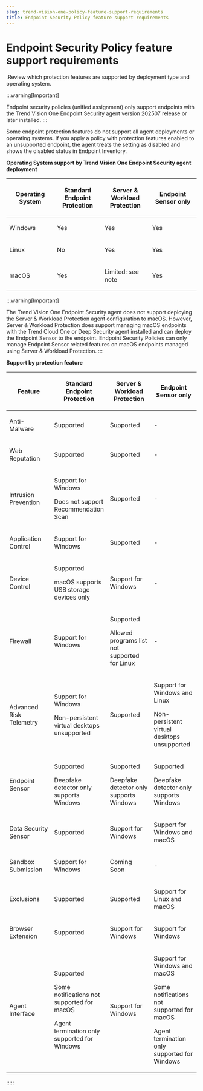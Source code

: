 ```yaml
---
slug: trend-vision-one-policy-feature-support-requirements
title: Endpoint Security Policy feature support requirements
---
```

# Endpoint Security Policy feature support requirements

:Review which protection features are supported by deployment type and operating system.

:::warning[Important]

Endpoint security policies (unified assignment) only support endpoints with the Trend Vision One Endpoint Security agent version 202507 release or later installed.
:::

Some endpoint protection features do not support all agent deployments or operating systems. If you apply a policy with protection features enabled to an unsupported endpoint, the agent treats the setting as disabled and shows the disabled status in Endpoint Inventory.

**Operating System support by Trend Vision One Endpoint Security agent deployment**

<table>
<colgroup>
<col style="width: 25%" />
<col style="width: 25%" />
<col style="width: 25%" />
<col style="width: 25%" />
</colgroup>
<thead>
<tr>
<th><p>Operating System</p></th>
<th><p>Standard Endpoint Protection</p></th>
<th><p>Server &amp; Workload Protection</p></th>
<th><p>Endpoint Sensor only</p></th>
</tr>
</thead>
<tbody>
<tr>
<td><p>Windows</p></td>
<td><p>Yes</p></td>
<td><p>Yes</p></td>
<td><p>Yes</p></td>
</tr>
<tr>
<td><p>Linux</p></td>
<td><p>No</p></td>
<td><p>Yes</p></td>
<td><p>Yes</p></td>
</tr>
<tr>
<td><p>macOS</p></td>
<td><p>Yes</p></td>
<td><p>Limited: see note</p></td>
<td><p>Yes</p></td>
</tr>
</tbody>
</table>

:::warning[Important]

The Trend Vision One Endpoint Security agent does not support deploying the Server & Workload Protection agent configuration to macOS. However, Server & Workload Protection does support managing macOS endpoints with the Trend Cloud One or Deep Security agent installed and can deploy the Endpoint Sensor to the endpoint. Endpoint Security Policies can only manage Endpoint Sensor related features on macOS endpoints managed using Server & Workload Protection.
:::

**Support by protection feature**

<table>
<colgroup>
<col style="width: 25%" />
<col style="width: 25%" />
<col style="width: 25%" />
<col style="width: 25%" />
</colgroup>
<thead>
<tr>
<th><p>Feature</p></th>
<th><p>Standard Endpoint Protection</p></th>
<th><p>Server &amp; Workload Protection</p></th>
<th><p>Endpoint Sensor only</p></th>
</tr>
</thead>
<tbody>
<tr>
<td><p>Anti-Malware</p></td>
<td><p>Supported</p></td>
<td><p>Supported</p></td>
<td><p>-</p></td>
</tr>
<tr>
<td><p>Web Reputation</p></td>
<td><p>Supported</p></td>
<td><p>Supported</p></td>
<td><p>-</p></td>
</tr>
<tr>
<td><p>Intrusion Prevention</p></td>
<td><p>Support for Windows</p>
<p>Does not support Recommendation Scan</p></td>
<td><p>Supported</p></td>
<td><p>-</p></td>
</tr>
<tr>
<td><p>Application Control</p></td>
<td><p>Support for Windows</p></td>
<td><p>Supported</p></td>
<td><p>-</p></td>
</tr>
<tr>
<td><p>Device Control</p></td>
<td><p>Supported</p>
<p>macOS supports USB storage devices only</p></td>
<td><p>Support for Windows</p></td>
<td><p>-</p></td>
</tr>
<tr>
<td><p>Firewall</p></td>
<td><p>Support for Windows</p></td>
<td><p>Supported</p>
<p>Allowed programs list not supported for Linux</p></td>
<td><p>-</p></td>
</tr>
<tr>
<td><p>Advanced Risk Telemetry</p></td>
<td><p>Support for Windows</p>
<p>Non-persistent virtual desktops unsupported</p></td>
<td><p>Supported</p></td>
<td><p>Support for Windows and Linux</p>
<p>Non-persistent virtual desktops unsupported</p></td>
</tr>
<tr>
<td><p>Endpoint Sensor</p></td>
<td><p>Supported</p>
<p>Deepfake detector only supports Windows</p></td>
<td><p>Supported</p>
<p>Deepfake detector only supports Windows</p></td>
<td><p>Supported</p>
<p>Deepfake detector only supports Windows</p></td>
</tr>
<tr>
<td><p>Data Security Sensor</p></td>
<td><p>Supported</p></td>
<td><p>Support for Windows</p></td>
<td><p>Support for Windows and macOS</p></td>
</tr>
<tr>
<td><p>Sandbox Submission</p></td>
<td><p>Support for Windows</p></td>
<td><p>Coming Soon</p></td>
<td><p>-</p></td>
</tr>
<tr>
<td><p>Exclusions</p></td>
<td><p>Supported</p></td>
<td><p>Supported</p></td>
<td><p>Support for Linux and macOS</p></td>
</tr>
<tr>
<td><p>Browser Extension</p></td>
<td><p>Supported</p></td>
<td><p>Support for Windows</p></td>
<td><p>Support for Windows</p></td>
</tr>
<tr>
<td><p>Agent Interface</p></td>
<td><p>Supported</p>
<p>Some notifications not supported for macOS</p>
<p>Agent termination only supported for Windows</p></td>
<td><p>Support for Windows</p></td>
<td><p>Support for Windows and macOS</p>
<p>Some notifications not supported for macOS</p>
<p>Agent termination only supported for Windows</p></td>
</tr>
</tbody>
</table>
:::::
